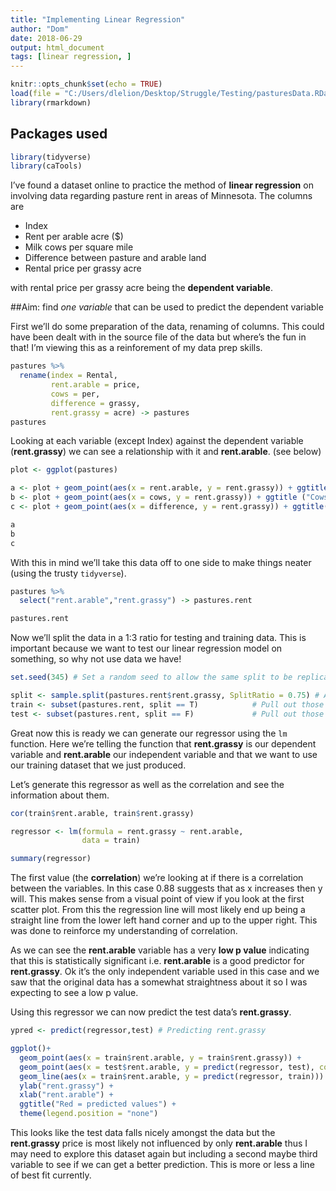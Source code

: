 ```yaml
---
title: "Implementing Linear Regression"
author: "Dom"
date: 2018-06-29
output: html_document
tags: [linear regression, ]
---
```


```r
knitr::opts_chunk$set(echo = TRUE)
load(file = "C:/Users/dlelion/Desktop/Struggle/Testing/pasturesData.RData")
library(rmarkdown)
```

## Packages used
```r
library(tidyverse)
library(caTools)
```

I've found a dataset online to practice the method of **linear regression** on involving data regarding pasture rent in areas of Minnesota. The columns are

* Index
* Rent per arable acre ($)
* Milk cows per square mile
* Difference between pasture and arable land
* Rental price per grassy acre

with rental price per grassy acre being the **dependent variable**.
<p>
<p>
##Aim: find *one variable* that can be used to predict the dependent variable
<p>
First we'll do some preparation of the data, renaming of columns. This could have been dealt with in the source file of the data but where's the fun in that! I'm viewing this as a reinforement of my data prep skills.

```r
pastures %>%
  rename(index = Rental,
         rent.arable = price,
         cows = per,
         difference = grassy,
         rent.grassy = acre) -> pastures
pastures
```

Looking at each variable (except Index) against the dependent variable (**rent.grassy**) we can see a relationship with it and **rent.arable**. (see below)

```r
plot <- ggplot(pastures)

a <- plot + geom_point(aes(x = rent.arable, y = rent.grassy)) + ggtitle("Rent per arable acre ($)")
b <- plot + geom_point(aes(x = cows, y = rent.grassy)) + ggtitle ("Cows per sq mile")
c <- plot + geom_point(aes(x = difference, y = rent.grassy)) + ggtitle("Difference between pasture and arable land")

a
b
c
```

With this in mind we'll take this data off to one side to make things neater (using the trusty ``tidyverse``).

```r
pastures %>%
  select("rent.arable","rent.grassy") -> pastures.rent

pastures.rent
```

Now we'll split the data in a 1:3 ratio for testing and training data. This is important because we want to test our linear regression model on something, so why not use data we have!

```r
set.seed(345) # Set a random seed to allow the same split to be replicated

split <- sample.split(pastures.rent$rent.grassy, SplitRatio = 0.75) # Assign T/F to each row (100%)
train <- subset(pastures.rent, split == T)            # Pull out those that have T (75%)
test <- subset(pastures.rent, split == F)             # Pull out those that have F (25%)
```

Great now this is ready we can generate our regressor using the ``lm`` function. Here we're telling the function that **rent.grassy** is our dependent variable and **rent.arable** our independent variable and that we want to use our training dataset that we just produced.<p>

Let's generate this regressor as well as the correlation and see the information about them.

```r
cor(train$rent.arable, train$rent.grassy)

regressor <- lm(formula = rent.grassy ~ rent.arable,
                data = train)

summary(regressor)
```

The first value (the **correlation**) we're looking at if there is a correlation between the variables. In this case 0.88 suggests that as x increases then y will. This makes sense from a visual point of view if you look at the first scatter plot. From this the regression line will most likely end up being a straight line from the lower left hand corner and up to the upper right. This was done to reinforce my understanding of correlation.

As we can see the **rent.arable** variable has a very **low p value** indicating that this is statistically significant i.e. **rent.arable** is a good predictor for **rent.grassy**. Ok it's the only independent variable used in this case and we saw that the original data has a somewhat straightness about it so I was expecting to see a low p value. <p>

Using this regressor we can now predict the test data's **rent.grassy**.


```r
ypred <- predict(regressor,test) # Predicting rent.grassy

ggplot()+
  geom_point(aes(x = train$rent.arable, y = train$rent.grassy)) +
  geom_point(aes(x = test$rent.arable, y = predict(regressor, test), color = "red")) +
  geom_line(aes(x = train$rent.arable, y = predict(regressor, train))) +
  ylab("rent.grassy") +
  xlab("rent.arable") +
  ggtitle("Red = predicted values") +
  theme(legend.position = "none")
```

This looks like the test data falls nicely amongst the data but the **rent.grassy** price is most likely not influenced by only **rent.arable** thus I may need to explore this dataset again but including a second maybe third variable to see if we can get a better prediction. This is more or less a line of best fit currently.